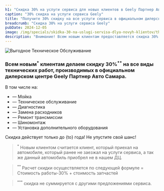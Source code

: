 ```yaml
---
h1: "Скидка 30% на услуги сервиса для новых клиентов в Geely Партнер Авто Самара"
caption: "30% скидка на услуги сервиса Geely"
title: "Получите 30% скидку на все услуги сервиса в официальном дилерском центре Geely"
breadcrumb: "Скидка 30% на услуги сервиса Geely"
pubDate: 2024-12-05
image: /img/specials/skidka-30-na-uslugi-servisa-dlya-novyh-klientov/thumb.webp
description: "Внимание! Всем новым клиентам предоставляется скидка 30% на все виды технических работ в официальном дилерском центре Geely Партнер Авто Самара. Не упустите возможность воспользоваться выгодным предложением!"
---
```



<picture>
    <source media="(min-width: 1200px)" srcset="/img/specials/skidka-30-na-uslugi-servisa-dlya-novyh-klientov/geely-service30-1920x1080.webp" />
    <source media="(min-width: 768px)" srcset="/img/specials/skidka-30-na-uslugi-servisa-dlya-novyh-klientov/geely-service30-768x1365.webp" />
    <source media="(min-width: 320px)" srcset="/img/specials/skidka-30-na-uslugi-servisa-dlya-novyh-klientov/geely-service30-1080x1920.webp" />
<img src="/img/specials/skidka-30-na-uslugi-servisa-dlya-novyh-klientov/geely-service30-1920x1080.webp" class="w-full mb-10" alt="Выгодное Техническое Обслуживание" />
</picture>

### Всем новым<sup>*</sup> клиентам делаем  скидку 30%<sup>**</sup> на все виды технических работ, производимых в официальном дилерском центре Geely Партнер Авто Самара.

В том числе на:
- — Мойка
- — Техническое обслуживание
- — Диагностика
- — Замена расходников
- — Ремонт трансмиссии
- — Шиномонтаж
- — Установка дополнительного оборудования

Скидка действует только до {to} года! Не упустите свой шанс!

<SpecialSalonsInfo />

> <sup>*</sup> Новым клиентом считается клиент, который приехал на автомобиле, который ранее  не заезжал на услуги сервиса, а так же данный автомобиль приобрел не в нашем ДЦ. 

> <sup>**</sup> Расчет скидки осуществляется по следующей формуле = Стоимость работы-30% + стоимость запчастей

> <sup>***</sup> скидка не суммируется с другими предложениями сервиса.
